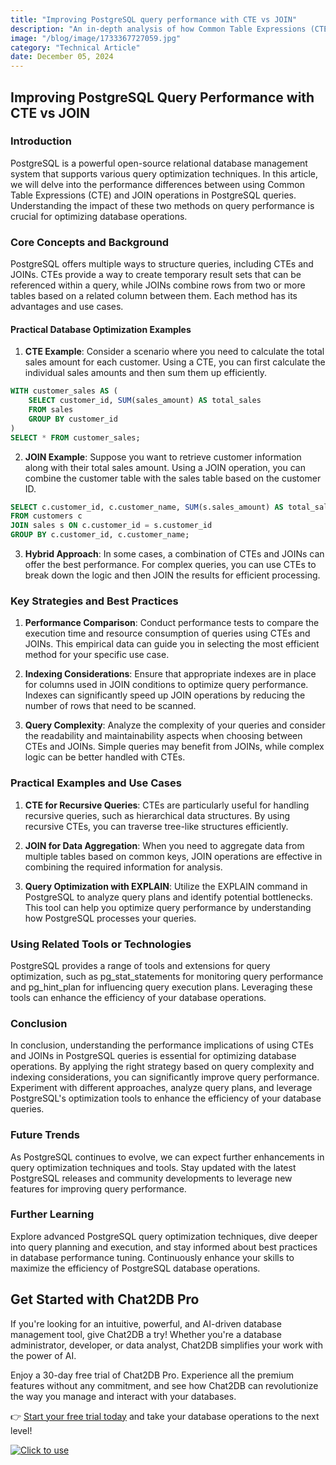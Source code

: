 ```yaml
---
title: "Improving PostgreSQL query performance with CTE vs JOIN"
description: "An in-depth analysis of how Common Table Expressions (CTE) and JOIN operations impact PostgreSQL query performance and optimization techniques."
image: "/blog/image/1733367727059.jpg"
category: "Technical Article"
date: December 05, 2024
---
```


## Improving PostgreSQL Query Performance with CTE vs JOIN

### Introduction
PostgreSQL is a powerful open-source relational database management system that supports various query optimization techniques. In this article, we will delve into the performance differences between using Common Table Expressions (CTE) and JOIN operations in PostgreSQL queries. Understanding the impact of these two methods on query performance is crucial for optimizing database operations.

### Core Concepts and Background
PostgreSQL offers multiple ways to structure queries, including CTEs and JOINs. CTEs provide a way to create temporary result sets that can be referenced within a query, while JOINs combine rows from two or more tables based on a related column between them. Each method has its advantages and use cases.

#### Practical Database Optimization Examples
1. **CTE Example**: Consider a scenario where you need to calculate the total sales amount for each customer. Using a CTE, you can first calculate the individual sales amounts and then sum them up efficiently.

```sql
WITH customer_sales AS (
    SELECT customer_id, SUM(sales_amount) AS total_sales
    FROM sales
    GROUP BY customer_id
)
SELECT * FROM customer_sales;
```

2. **JOIN Example**: Suppose you want to retrieve customer information along with their total sales amount. Using a JOIN operation, you can combine the customer table with the sales table based on the customer ID.

```sql
SELECT c.customer_id, c.customer_name, SUM(s.sales_amount) AS total_sales
FROM customers c
JOIN sales s ON c.customer_id = s.customer_id
GROUP BY c.customer_id, c.customer_name;
```

3. **Hybrid Approach**: In some cases, a combination of CTEs and JOINs can offer the best performance. For complex queries, you can use CTEs to break down the logic and then JOIN the results for efficient processing.

### Key Strategies and Best Practices
1. **Performance Comparison**: Conduct performance tests to compare the execution time and resource consumption of queries using CTEs and JOINs. This empirical data can guide you in selecting the most efficient method for your specific use case.

2. **Indexing Considerations**: Ensure that appropriate indexes are in place for columns used in JOIN conditions to optimize query performance. Indexes can significantly speed up JOIN operations by reducing the number of rows that need to be scanned.

3. **Query Complexity**: Analyze the complexity of your queries and consider the readability and maintainability aspects when choosing between CTEs and JOINs. Simple queries may benefit from JOINs, while complex logic can be better handled with CTEs.

### Practical Examples and Use Cases
1. **CTE for Recursive Queries**: CTEs are particularly useful for handling recursive queries, such as hierarchical data structures. By using recursive CTEs, you can traverse tree-like structures efficiently.

2. **JOIN for Data Aggregation**: When you need to aggregate data from multiple tables based on common keys, JOIN operations are effective in combining the required information for analysis.

3. **Query Optimization with EXPLAIN**: Utilize the EXPLAIN command in PostgreSQL to analyze query plans and identify potential bottlenecks. This tool can help you optimize query performance by understanding how PostgreSQL processes your queries.

### Using Related Tools or Technologies
PostgreSQL provides a range of tools and extensions for query optimization, such as pg_stat_statements for monitoring query performance and pg_hint_plan for influencing query execution plans. Leveraging these tools can enhance the efficiency of your database operations.

### Conclusion
In conclusion, understanding the performance implications of using CTEs and JOINs in PostgreSQL queries is essential for optimizing database operations. By applying the right strategy based on query complexity and indexing considerations, you can significantly improve query performance. Experiment with different approaches, analyze query plans, and leverage PostgreSQL's optimization tools to enhance the efficiency of your database queries.

### Future Trends
As PostgreSQL continues to evolve, we can expect further enhancements in query optimization techniques and tools. Stay updated with the latest PostgreSQL releases and community developments to leverage new features for improving query performance.

### Further Learning
Explore advanced PostgreSQL query optimization techniques, dive deeper into query planning and execution, and stay informed about best practices in database performance tuning. Continuously enhance your skills to maximize the efficiency of PostgreSQL database operations.

## Get Started with Chat2DB Pro

If you're looking for an intuitive, powerful, and AI-driven database management tool, give Chat2DB a try! Whether you're a database administrator, developer, or data analyst, Chat2DB simplifies your work with the power of AI.

Enjoy a 30-day free trial of Chat2DB Pro. Experience all the premium features without any commitment, and see how Chat2DB can revolutionize the way you manage and interact with your databases.

👉 [Start your free trial today](https://chat2db.ai/pricing) and take your database operations to the next level!


[![Click to use](/image/blog/bg/chat2db.jpg)](https://app.chat2db-ai.com/)
